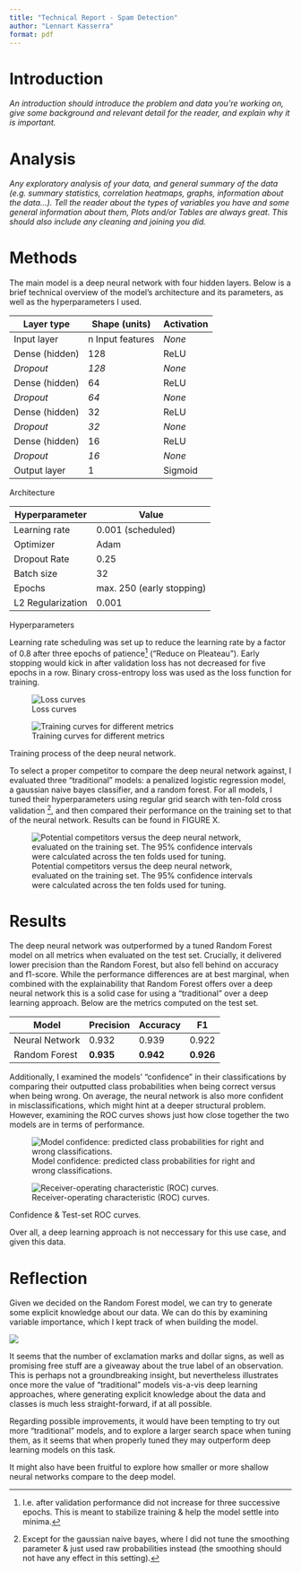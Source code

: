 ```yaml
---
title: "Technical Report - Spam Detection"
author: "Lennart Kasserra"
format: pdf
---
```


# Introduction

*An introduction should introduce the problem and data you're working on, give some background and relevant detail for the reader, and explain why it is important.*

# Analysis 

*Any exploratory analysis of your data, and general summary of the data (e.g. summary statistics, correlation heatmaps, graphs, information about the data...). Tell the reader about the types of variables you have and some general information about them, Plots and/or Tables are always great. This should also include any cleaning and joining you did.*

# Methods

The main model is a deep neural network with four hidden layers. Below is a brief technical overview of the model's architecture and its parameters, as well as the hyperparameters I used.

::: {#fig-nndetails}

| Layer type | Shape (units) | Activation |
|------------|--------------|------------|
| Input layer | n Input features | *None* |
| Dense (hidden) | 128 | ReLU |
| *Dropout* | *128* | *None* |
| Dense (hidden) | 64 | ReLU |
| *Dropout* | *64* | *None* |
| Dense (hidden) | 32 | ReLU |
| *Dropout* | *32* | *None* |
| Dense (hidden) | 16 | ReLU |
| *Dropout* | *16* | *None* |
| Output layer | 1 | Sigmoid |

\begin{centering}
Total parameters: 43,397
\end{centering}

Architecture
::: 

::: {#fig-hyperparams}

| Hyperparameter | Value |
|----------------|-------|
| Learning rate | 0.001 (scheduled) |
| Optimizer | Adam |
| Dropout Rate | 0.25 |
| Batch size | 32 |
| Epochs | max. 250 (early stopping) |
| L2 Regularization | 0.001 |

Hyperparameters
::: 

Learning rate scheduling was set up to reduce the learning rate by a factor of 0.8 after three epochs of patience[^lr_sched] ("Reduce on Pleateau"). Early stopping would kick in after validation loss has not decreased for five epochs in a row. Binary cross-entropy loss was used as the loss function for training.

[^lr_sched]: I.e. after validation performance did not increase for three successive epochs. This is meant to stabilize training & help the model settle into minima.

::: {#fig-nntrain layout-ncol=2}

![Loss curves](figures/loss_curves.png)

![Training curves for different metrics](figures/training_curves.png)

Training process of the deep neural network.
:::

To select a proper competitor to compare the deep neural network against, I evaluated three "traditional" models: a penalized logistic regression model, a gaussian naive bayes classifier, and a random forest. For all models, I tuned their hyperparameters using regular grid search with ten-fold cross validation [^naive_bayes], and then compared their performance on the training set to that of the neural network. Results can be found in FIGURE X.

![Potential competitors versus the deep neural network, evaluated on the training set. The 95% confidence intervals were calculated across the ten folds used for tuning.](figures/uncertainty_precision.png)

[^naive_bayes]: Except for the gaussian naive bayes, where I did not tune the smoothing parameter & just used raw probabilities instead (the smoothing should not have any effect in this setting).

# Results

The deep neural network was outperformed by a tuned Random Forest model on all metrics when evaluated on the test set. Crucially, it delivered lower precision than the Random Forest, but also fell behind on accuracy and f1-score. While the performance differences are at best marginal, when combined with the explainability that Random Forest offers over a deep neural network this is a solid case for using a "traditional" over a deep learning approach. Below are the metrics computed on the test set.

| Model | Precision | Accuracy | F1 |
|-------|-----------|----------|----|
| Neural Network | 0.932 | 0.939 | 0.922 |
| Random Forest | **0.935** | **0.942** | **0.926** |

Additionally, I examined the models' "confidence" in their classifications by comparing their outputted class probabilities when being correct versus when being wrong. On average, the neural network is also more confident in misclassifications, which might hint at a deeper structural problem. However, examining the ROC curves shows just how close together the two models are in terms of performance.

::: {#fig-testing layout-ncol=2}

![Model confidence: predicted class probabilities for right and wrong classifications.](figures/confidence.png)

![Receiver-operating characteristic (ROC) curves.](figures/roc_curves.png)

Confidence & Test-set ROC curves.
:::

Over all, a deep learning approach is not neccessary for this use case, and given this data.

# Reflection

Given we decided on the Random Forest model, we can try to generate some explicit knowledge about our data. We can do this by examining variable importance, which I kept track of when building the model.

![](figures/variable_importance.png)

It seems that the number of exclamation marks and dollar signs, as well as promising free stuff are a giveaway about the true label of an observation. This is perhaps not a groundbreaking insight, but nevertheless illustrates once more the value of "traditional" models vis-a-vis deep learning approaches, where generating explicit knowledge about the data and classes is much less straight-forward, if at all possible. 

Regarding possible improvements, it would have been tempting to try out more "traditional" models, and to explore a larger search space when tuning them, as it seems that when properly tuned they may outperform deep learning models on this task.

It might also have been fruitful to explore how smaller or more shallow neural networks compare to the deep model.
